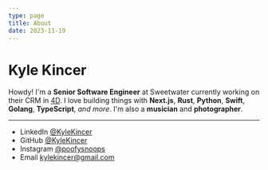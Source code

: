 ```yaml
---
type: page
title: About
date: 2023-11-19
---
```


# Kyle Kincer

Howdy! I'm a **Senior Software Engineer** at Sweetwater currently working on their CRM in [4D](https://doc.4d.com/4Dv18/4D/18.4/Introduction-to-the-4D-Language.300-5233646.en.html). I love building things with **Next.js**, **Rust**, **Python**, **Swift**, **Golang**, **TypeScript**, _and more_. I'm also a **musician** and **photographer**.

---

- LinkedIn [@KyleKincer](https://www.linkedin.com/in/kyle-kincer/)
- GitHub [@KyleKincer](https://github.com/KyleKincer)
- Instagram [@poofysnoops](https://instagram.com/poofysnoops)
- Email kylekincer@gmail.com
